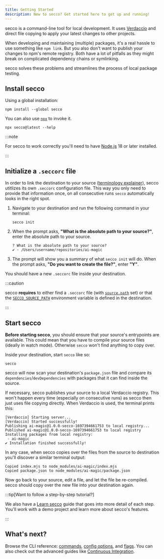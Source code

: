 ```yaml
---
title: Getting Started
description: New to secco? Get started here to get up and running!
---
```



secco is a command-line tool for local development. It uses [Verdaccio](https://verdaccio.org/) and direct file copying to apply your latest changes to other projects.

When developing and maintaining (multiple) packages, it's a real hassle to use something like `npm link`. But you also don't want to publish your changes to npm's remote registry. Both have a lot of pitfalls as they might break on complicated dependency chains or symlinking.

secco solves these problems and streamlines the process of local package testing.

## Install secco

Using a global installation:

```shell
npm install --global secco
```

You can also use [`npx`](https://docs.npmjs.com/cli/v10/commands/npx) to invoke it.

```shell
npx secco@latest --help
```

:::note

For secco to work correctly you'll need to have [Node.js](https://nodejs.dev) 18 or later installed.

:::

## Initialize a `.seccorc` file

In order to link the destination to your source ([terminology explainer](/guide/terminology/)), secco utitlizes its own `.seccorc` configuration file. This way you only need to provide that information once, on all consecutive runs `secco` automatically looks in the right spot.

<Steps>

1. Navigate to your destination and run the following command in your terminal:

    ```shell
    secco init
    ```

1. When the prompt asks, **"What is the absolute path to your source?"**, enter the absolute path to your source.

    ```shell
    ? What is the absolute path to your source?
    ✔ · /Users/username/repositories/ai-magic
    ```

1. The prompt will show you a summary of what `secco init` will do. When the prompt asks, **"Do you want to create the file?"**, enter **"Y"**.

</Steps>

You should have a new `.seccorc` file inside your destination.

:::caution

secco **requires** to either find a `.seccorc` file (with [`source.path`](/reference/config/#sourcepath) set) or that the [`SECCO_SOURCE_PATH`](/reference/config/#secco_source_path) environment variable is defined in the destination.

:::

## Start secco

**Before starting secco**, you should ensure that your source's entrypoints are available. This could mean that you have to compile your source files (ideally in watch mode). Otherwise `secco` won't find anything to copy over.

Inside your destination, start `secco` like so:

```shell
secco
```

secco will now scan your destination's `package.json` file and compare its `dependencies`/`devDependencies` with packages that it can find inside the source.

If necessary, secco publishes your source to a local Verdaccio registry. This won't happen every time (especially on consecutive runs) as secco then just uses file copying directly. When Verdaccio is used, the terminal prints this:

```shell
[Verdaccio] Starting server...
[Verdaccio] Started successfully!
Publishing ai-magic@1.0.0-secco-1697394661753 to local registry...
Published ai-magic@1.0.0-secco-1697394661753 to local registry
Installing packages from local registry:
 - ai-magic
✔ Installation finished successfully!
```

In any case, when secco copies over the files from the source to destination you'll discover a similar terminal output:

```shell
Copied index.mjs to node_modules/ai-magic/index.mjs
Copied package.json to node_modules/ai-magic/package.json
```

Now go back to your source, edit a file, and let the file be re-compiled. secco should copy over the new file into your destination again.

:::tip[Want to follow a step-by-step tutorial?]

We also have a [Learn secco](/guide/learn-secco/) guide that goes into more detail of each step. You'll work with a demo project and learn more about secco's features.

:::

## What's next?

Browse the CLI reference: [commands](/reference/commands/), [config options](/reference/config/), and [flags](/reference/flags/). You can also check out the advanced guides like [Continuous Integration](/guide/continuous-integration/).
